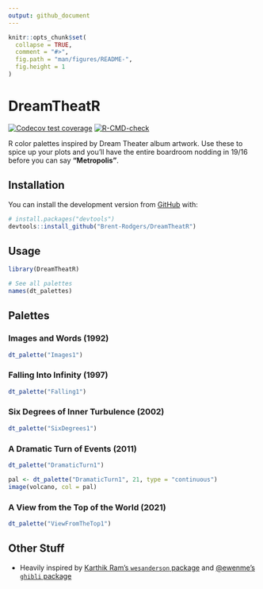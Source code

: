 ```yaml
---
output: github_document
---
```


<!-- README.md is generated from README.Rmd. Please edit that file -->

```r
knitr::opts_chunk$set(
  collapse = TRUE,
  comment = "#>",
  fig.path = "man/figures/README-",
  fig.height = 1
)
```

# DreamTheatR

<!-- badges: start -->

[![Codecov test coverage](https://codecov.io/gh/Brent-Rodgers/DreamTheatR/branch/main/graph/badge.svg)](https://app.codecov.io/gh/Brent-Rodgers/DreamTheatR?branch=main)
[![R-CMD-check](https://github.com/Brent-Rodgers/DreamTheatR/actions/workflows/check-standard.yaml/badge.svg)](https://github.com/Brent-Rodgers/DreamTheatR/actions/workflows/check-standard.yaml)
<!-- badges: end -->

R color palettes inspired by Dream Theater album artwork. Use these to spice up your plots and you'll have the entire boardroom nodding in 19/16 before you can say **"Metropolis"**.

## Installation

You can install the development version from [GitHub](https://github.com/) with:

``` r
# install.packages("devtools")
devtools::install_github("Brent-Rodgers/DreamTheatR")
```

## Usage

```r
library(DreamTheatR)

# See all palettes
names(dt_palettes)
```

## Palettes

### Images and Words (1992)

```r
dt_palette("Images1")
```

### Falling Into Infinity (1997)

```r
dt_palette("Falling1")
```

### Six Degrees of Inner Turbulence (2002)

```r
dt_palette("SixDegrees1")
```

### A Dramatic Turn of Events (2011)

```r
dt_palette("DramaticTurn1")
```

```r
pal <- dt_palette("DramaticTurn1", 21, type = "continuous")
image(volcano, col = pal)
```

### A View from the Top of the World (2021)

```r
dt_palette("ViewFromTheTop1")
```

## Other Stuff

-   Heavily inspired by [Karthik Ram's `wesanderson` package](https://github.com/karthik/wesanderson) and [\@ewenme's `ghibli` package](https://github.com/ewenme/ghibli)
